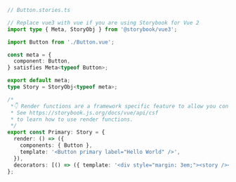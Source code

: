 ```ts
// Button.stories.ts

// Replace vue3 with vue if you are using Storybook for Vue 2
import type { Meta, StoryObj } from '@storybook/vue3';

import Button from './Button.vue';

const meta = {
  component: Button,
} satisfies Meta<typeof Button>;

export default meta;
type Story = StoryObj<typeof meta>;

/*
 *👇 Render functions are a framework specific feature to allow you control on how the component renders.
 * See https://storybook.js.org/docs/vue/api/csf
 * to learn how to use render functions.
 */
export const Primary: Story = {
  render: () => ({
    components: { Button },
    template: '<Button primary label="Hello World" />',
  }),
  decorators: [() => ({ template: '<div style="margin: 3em;"><story /></div>' })],
};
```
